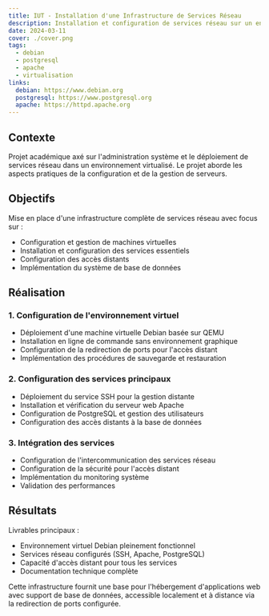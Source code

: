 ```yaml
---
title: IUT - Installation d'une Infrastructure de Services Réseau
description: Installation et configuration de services réseau sur un environnement Debian virtualisé
date: 2024-03-11
cover: ./cover.png
tags:
  - debian
  - postgresql
  - apache
  - virtualisation
links:
  debian: https://www.debian.org
  postgresql: https://www.postgresql.org
  apache: https://httpd.apache.org
---
```


## Contexte

Projet académique axé sur l'administration système et le déploiement de services réseau
dans un environnement virtualisé. Le projet aborde les aspects pratiques de la configuration
et de la gestion de serveurs.

## Objectifs

Mise en place d'une infrastructure complète de services réseau avec focus sur :

- Configuration et gestion de machines virtuelles
- Installation et configuration des services essentiels
- Configuration des accès distants
- Implémentation du système de base de données

## Réalisation

### 1. Configuration de l'environnement virtuel

- Déploiement d'une machine virtuelle Debian basée sur QEMU
- Installation en ligne de commande sans environnement graphique
- Configuration de la redirection de ports pour l'accès distant
- Implémentation des procédures de sauvegarde et restauration

### 2. Configuration des services principaux

- Déploiement du service SSH pour la gestion distante
- Installation et vérification du serveur web Apache
- Configuration de PostgreSQL et gestion des utilisateurs
- Configuration des accès distants à la base de données

### 3. Intégration des services

- Configuration de l'intercommunication des services réseau
- Configuration de la sécurité pour l'accès distant
- Implémentation du monitoring système
- Validation des performances

## Résultats

Livrables principaux :
- Environnement virtuel Debian pleinement fonctionnel
- Services réseau configurés (SSH, Apache, PostgreSQL)
- Capacité d'accès distant pour tous les services
- Documentation technique complète

Cette infrastructure fournit une base pour l'hébergement d'applications web avec support de base de données,
accessible localement et à distance via la redirection de ports configurée.
